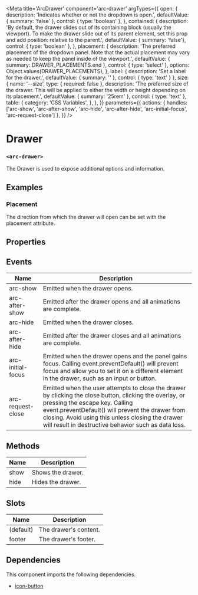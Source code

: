 
<Meta
title='ArcDrawer'
component='arc-drawer'
argTypes={{
    open: {
      description: 'Indicates whether or not the dropdown is open.',
      defaultValue: { summary: 'false' },
      control: { type: 'boolean' },
    },
    contained: {
      description: 'By default, the drawer slides out of its containing block (usually the viewport). To make the drawer slide out of its parent element, set this prop and add position: relative to the parent.',
      defaultValue: { summary: 'false'},
      control: { type: 'boolean' },
    },
    placement: {
      description: 'The preferred placement of the dropdown panel. Note that the actual placement may vary as needed to keep the panel inside of the viewport.',
      defaultValue: { summary: DRAWER_PLACEMENTS.end },
      control: { type: 'select' },
      options: Object.values(DRAWER_PLACEMENTS),
    },
    label: {
      description: 'Set a label for the drawer.',
      defaultValue: { summary: '' },
      control: { type: 'text' }
    },
    size: {
      name: '--size',
      type: { required: false },
      description: 'The preferred size of the drawer. This will be applied to either the width or height depending on its placement.',
      defaultValue: { summary: '25rem' },
      control: { type: 'text' },
      table: {
        category: 'CSS Variables',
      },
    },
}}
parameters={{
  actions: {
    handles: ['arc-show', 'arc-after-show', 'arc-hide', 'arc-after-hide', 'arc-initial-focus', 'arc-request-close']
  },
}} />

# Drawer
### `<arc-drawer>`

The Drawer is used to expose additional options and information.

<Canvas>
  <Story name="Default" story={stories.Default} />
</Canvas>

## Examples
### Placement
The direction from which the drawer will open can be set with the placement attribute.
<Canvas>
  <Story name="Top" story={stories.Top} />
</Canvas>

<Canvas>
  <Story name="End" story={stories.End} />
</Canvas>

<Canvas>
  <Story name="Bottom" story={stories.Bottom} />
</Canvas>

<Canvas>
  <Story name="Start" story={stories.Start} />
</Canvas>

## Properties
<ArgsTable story="Top" />

## Events

| Name              | Description                                                       |
|-------------------|-------------------------------------------------------------------|
| arc-show          | Emitted when the drawer opens.                                    |
| arc-after-show    | Emitted after the drawer opens and all animations are complete.   |
| arc-hide          | Emitted when the drawer closes.                                   |
| arc-after-hide    | Emitted after the drawer closes and all animations are complete.  |
| arc-initial-focus | Emitted when the drawer opens and the panel gains focus. Calling event.preventDefault() will prevent focus and allow you to set it on a different element in the drawer, such as an input or button.|
| arc-request-close | Emitted when the user attempts to close the drawer by clicking the close button, clicking the overlay, or pressing the escape key. Calling event.preventDefault() will prevent the drawer from closing. Avoid using this unless closing the drawer will result in destructive behavior such as data loss.|

## Methods

| Name         | Description                                               |
|--------------|-----------------------------------------------------------|
| show         | Shows the drawer.                                         |
| hide         | Hides the drawer.                                         |

## Slots

| Name         | Description                                               |
|--------------|-----------------------------------------------------------|
| (default)    | The drawer's content.                                     |
| footer       | The drawer's footer.                                      |

## Dependencies

This component imports the following dependencies.
* [icon-button](?path=/story/arciconbutton--default)
